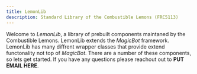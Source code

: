 ```yaml
---
title: LemonLib
description: Standard Library of the Combustible Lemons (FRC5113)
---
```

Welcome to _LemonLib_, a library of prebuilt components maintaned by the Combustible Lemons. LemonLib extends the _MagicBot_ framework. LemonLib has many diffrent wrapper classes that provide extend functonality not top of _MagicBot_. There are a number of these components, so lets get started. If you have any questions please reachout out to __PUT EMAIL HERE__.